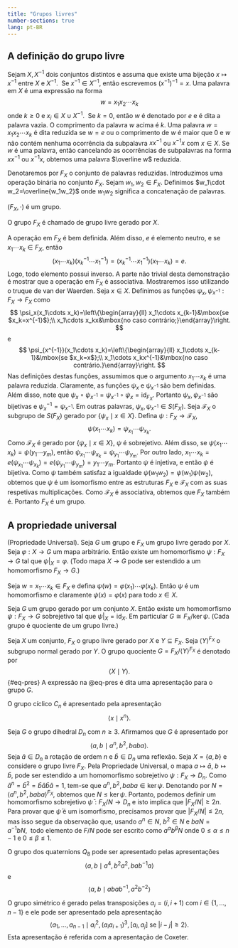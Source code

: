 ```yaml
---
title: "Grupos livres"
number-sections: true
lang: pt-BR
---
```


## A definição do grupo livre

Sejam $X,X^{-1}$ dois conjuntos distintos e assuma que existe uma bijeção $x\mapsto x^{-1}$ entre $X$ e $X^{-1}$.  Se $x^{-1}\in X^{-1}$, então escrevemos $(x^{-1})^{-1}=x$. Uma palavra em $X$ é uma expressão na forma
$$
w=x_1x_2\cdots x_k
$$
onde $k\geq 0$ e $x_i\in X\cup X^{-1}$.  Se $k=0$, então $w$ é denotado por $e$ e é dita a palavra vazia. O comprimento da palavra $w$ acima é $k$. Uma palavra $w=x_1x_2\cdots x_k$ é dita reduzida se $w=e$ ou o comprimento de $w$ é maior que $0$ e $w$ não contém nenhuma ocorrência da subpalavra $xx^{-1}$ ou $x^{-1}x$ com $x\in X$. Se $w$ é uma palavra, então cancelando as ocorrências de subpalavras na forma $xx^{-1}$ ou $x^{-1}x$, obtemos uma palavra $\overline w$ reduzida.

Denotaremos por $F_X$ o conjunto de palavras reduzidas. Introduzimos uma operação binária no conjunto $F_X$. Sejam $w_1,w_2\in F_X$. Definimos $w_1\cdot w_2=\overline{w_1w_2}$ onde $w_1w_2$ significa a concatenação de palavras.

:::{#thm-freegp}
$(F_X,\cdot)$ é um grupo.
:::

:::{#def-freegp}
O grupo $F_X$ é chamado de grupo livre gerado por $X$.
:::

:::{.proof}
A operação em $F_X$ é bem definida. Além disso, $e$ é elemento neutro, e se $x_1\cdots x_k\in F_X$, então
$$
(x_1\cdots x_k)(x_k^{-1}\cdots x_1^{-1})=(x_k^{-1}\cdots x_1^{-1})(x_1\cdots x_k)=e.
$$
Logo, todo elemento possui inverso. A parte não trivial desta demonstração é mostrar que a operação em $F_X$ é associativa. Mostraremos isso utilizando o truque de van der Waerden.
Seja $x\in X$. Definimos as funções $\psi_x,\psi_{x^{-1}}:F_X\rightarrow F_X$ como
$$
\psi_x(x_1\cdots x_k)=\left\{\begin{array}{ll} x_1\cdots x_{k-1}&\mbox{se $x_k=x^{-1}$};\\
x_1\cdots x_kx&\mbox{no caso contrário;}\end{array}\right.
$$
e
$$
\psi_{x^{-1}}(x_1\cdots x_k)=\left\{\begin{array}{ll} x_1\cdots x_{k-1}&\mbox{se $x_k=x$};\\
x_1\cdots x_kx^{-1}&\mbox{no caso contrário.}\end{array}\right.
$$
Nas definições destas funções, assumimos que o argumento $x_1\cdots x_k$ é uma palavra reduzida. Claramente, as funções $\psi_x$ e $\psi_{x^{-1}}$ são bem definidas. Além disso, note que $\psi_x\circ \psi_{x^{-1}}=\psi_{x^{-1}}\circ \psi_x=\mbox{id}_{F_X}$. Portanto $\psi_x,\psi_{x^{-1}}$ são bijetivas e $\psi_x^{-1}=\psi_{x^{-1}}$. Em outras palavras, $\psi_x,\psi_{x^{-1}}\in S(F_X)$. Seja $\mathcal F_X$ o subgrupo de $S(F_X)$ gerado por $\{\psi_x\mid x\in X\}$. Defina $\psi: F_X\rightarrow \mathcal F_X$,
$$
\psi(x_1\cdots x_k)=\psi_{x_1}\cdots \psi_{x_k}.
$$
Como $\mathcal F_X$ é gerado por $\{\psi_x\mid x\in X\}$, $\psi$ é sobrejetivo. Além disso, se $\psi(x_1\cdots x_k)=\psi(y_1\cdots y_m)$, então
$\psi_{x_1}\cdots \psi_{x_k}=\psi_{y_1}\cdots \psi_{y_m}$. Por outro lado,
$x_1\cdots x_k=e(\psi_{x_1}\cdots \psi_{x_k})=e(\psi_{y_1}\cdots \psi_{y_m})=y_1\cdots y_m$. Portanto $\psi$ é injetiva, e então $\psi$ é bijetiva. Como $\psi$ também satisfaz a igualdade $\psi(w_1w_2)=\psi(w_1)\psi(w_2)$, obtemos que $\psi$ é um isomorfismo entre as estruturas $F_X$ e $\mathcal F_X$ com as suas respetivas multiplicações. Como $\mathcal F_X$ é associativa, obtemos que $F_X$ também é. Portanto $F_X$ é um grupo.
:::

## A propriedade universal

:::{#thm-free-univ}
(Propriedade Universal). Seja $G$ um grupo e $F_X$ um grupo livre gerado por $X$. Seja $\varphi:X\rightarrow G$ um mapa arbitrário. Então existe um homomorfismo $\psi:F_X\rightarrow G$ tal que $\psi|_X=\varphi$. (Todo mapa $X\rightarrow G$ pode ser estendido a um homomorfismo $F_X\rightarrow G$.)
:::

:::{.proof}
Seja $w=x_1\cdots x_k\in F_X$ e defina $\psi(w)=\varphi(x_1)\cdots\varphi(x_k)$. Então $\psi$ é um homomorfismo e claramente $\psi(x)=\varphi(x)$ para todo $x\in X$.
:::

:::{#cor-free-quot}
Seja $G$ um grupo gerado por um conjunto $X$. Então existe um homomorfismo $\psi:F_X\rightarrow G$ sobrejetivo tal que $\psi|_X=\mbox{id}_X$. Em particular $G\cong F_X/\ker\psi$. (Cada grupo é quociente de um grupo livre.)
:::

:::{#def-pres}
Seja $X$ um conjunto, $F_X$ o grupo livre gerado por $X$ e $Y\subseteq F_X$. Seja $\left<Y\right>^{F_X}$ o subgrupo normal gerado por $Y$. O grupo quociente $G=F_X/\left<Y\right>^{F_X}$ é denotado por
$$ 
\left<X \mid Y\right>.
$${#eq-pres}
A expressão na @eq-pres é dita uma apresentação para o grupo $G$.
:::

:::{#exm-pres}
O grupo cíclico $C_n$ é apresentado pela apresentação
$$
\left<x\mid x^n\right>.
$$
:::

:::{#exm-pres-dih}
Seja $G$ o grupo dihedral $D_n$ com $n\geq 3$. Afirmamos que $G$ é apresentado por
$$
\left< a,b\mid a^n,b^2,baba\right>.
$$
Seja $\bar a\in D_n$ a rotação de ordem $n$ e $\bar b\in D_n$ uma reflexão. Seja $X=\{a,b\}$ e considere o grupo livre $F_X$. Pela Propriedade Universal, o mapa $a\mapsto \bar a$, $b\mapsto \bar b$, pode ser estendido a um homomorfismo sobrejetivo $\psi:F_X\rightarrow D_n$. Como $\bar a^n=\bar b^2=\bar b\bar a\bar b\bar a=1$, tem-se que $a^n,b^2,baba\in \ker\psi$. Denotando por $N=\left<a^n,b^2,baba\right>^{F_X}$, obtemos que $N\leq \ker\psi$. Portanto, podemos definir um homomorfismo sobrejetivo $\bar\psi:F_X/N\rightarrow D_n$ e isto implica que $|F_X/N|\geq 2n$. Para provar que $\bar\psi$ é um isomorfismo, precisamos provar que $|F_X/N|\leq 2n$, mas isso segue da observação que, usando $a^n\in N$, $b^2\in N$ e $baN=a^{-1}bN$,  todo elemento de $F/N$ pode ser escrito como $a^\alpha b^\beta N$ onde $0\leq \alpha\leq n-1$ e $0\leq \beta\leq 1$.
:::

:::{#exm-quot}
O grupo dos quaternions $Q_8$ pode ser apresentado pelas apresentações
$$
\left<a,b\mid a^4,b^2a^2,bab^{-1}a\right>
$$
e
$$
\left<a,b\mid abab^{-1},a^2b^{-2}\right>
$$
:::

:::{#exm-sym-pres}
O grupo simétrico é gerado pelas transposições $a_i=(i,i+1)$ com $i\in\{1,\ldots,n-1\}$ e ele pode ser apresentado pela apresentação
$$
\left<a_1,\ldots,a_{n-1}\mid a_i^2,(a_ia_{i+1})^3, [a_i,a_j] \mbox{ se $|i-j|\geq 2$}\right>.
$$
Esta apresentação é referida com a apresentação de Coxeter.
:::